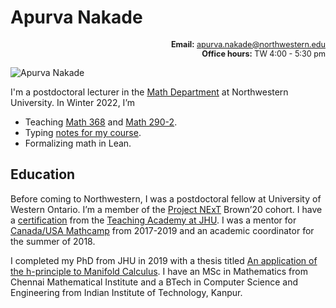 # Apurva Nakade {.unnumbered}

<div style="text-align:right; font-size: 90%;">

**Email:** [apurva.nakade@northwestern.edu](mailto:apurva.nakade@northwestern.edu) <br/>
**Office hours:** TW 4:00 - 5:30 pm

</div>

![](images/me0.jpg "Apurva Nakade")

I\'m a postdoctoral lecturer in the [Math Department](https://www.math.northwestern.edu/) at Northwestern University. In Winter 2022, I'm

- Teaching [Math 368](https://canvas.northwestern.edu/courses/158162/assignments/syllabus) and [Math 290-2](https://canvas.northwestern.edu/courses/160841).
- Typing [notes for my course](https://apurvanakade.github.io/Introduction-to-Optimization/).
- Formalizing math in Lean. 

## Education {.unnumbered}

Before coming to Northwestern, I was a postdoctoral fellow at University of Western Ontario.
I'm a member of the [Project NExT](https://www.maa.org/programs-and-communities/professional-development/project-next) Brown'20 cohort.
I have a [certification](https://cer.jhu.edu/teaching-academy/coc/overview) from the [Teaching Academy at JHU](https://cer.jhu.edu/teaching-academy/).
I was a mentor for [Canada/USA Mathcamp](https://www.mathcamp.org/) from 2017-2019 and an academic coordinator for the summer of 2018.

I completed my PhD from JHU in 2019 with a thesis titled [An application of the h-principle to Manifold Calculus]().
I have an MSc in Mathematics from Chennai Mathematical Institute and a BTech in Computer Science and Engineering from Indian Institute of Technology, Kanpur.
